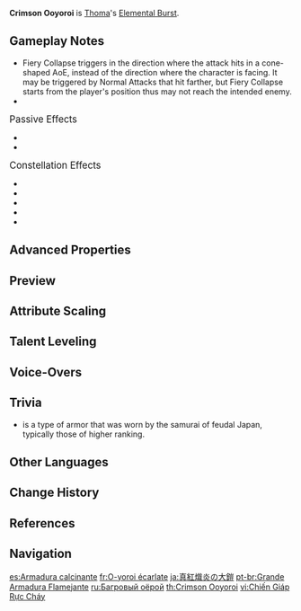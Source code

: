 {{Talent Infobox
|image         = Talent Crimson Ooyoroi.png
|character     = Thoma
|type          = Elemental Burst
|info          = Thoma spins his polearm, slicing at his foes with roaring flames that deal {{Color|AoE Pyro DMG}} and weave themselves into a Scorching Ooyoroi.<br><br>'''Scorching Ooyoroi'''<br>While Scorching Ooyoroi is in effect, the active character's Normal Attacks will trigger Fiery Collapse, dealing {{Color|AoE Pyro DMG}} and summoning a Blazing Barrier.<br>Fiery Collapse can be triggered once every 1s.<br><br>Except for the amount of DMG they can absorb, the Blazing Barriers created in this way are identical to those created by Thoma's Elemental Skill, Blazing Blessing:<ul><li>Absorbs {{Color|Pyro DMG}} 250% more effectively.</li><li>When a new Blazing Barrier is obtained, the remaining DMG Absorption of an existing Blazing Barrier will stack and its duration will be refreshed.</li></ul><br>The maximum DMG Absorption of the Blazing Barrier will not exceed a certain percentage of Thoma's Max HP.<br><br>If Thoma falls, the effects of Scorching Ooyoroi will be cleared.
|energyCost    = 80
|CD            = 20s
|duration      = 15s
|attr1         = Skill DMG
|value1        = 88–187%
|attr2         = Fiery Collapse DMG
|value2        = 58–123.3%
|attr3         = Shield DMG Absorption
|value3        = 1.1–2.43% Max HP+110–303
|attr4         = Shield Duration
|value4        = 8s
|attr5         = Scorching Ooyoroi Duration
|value5        = 15s
|utility1      = Shield
|utility2      = Effect Triggered by Normal Attack Use
|scale_att1    = ATK
}}
{{Description|"I will not forget my initial promise. Let this burning flame protect those I cherish, and may it never be extinguished."}}
'''Crimson Ooyoroi''' is [[Thoma]]'s [[Elemental Burst]].

==Gameplay Notes==
* Fiery Collapse triggers in the direction where the attack hits in a cone-shaped AoE, instead of the direction where the character is facing. It may be triggered by Normal Attacks that hit farther, but Fiery Collapse starts from the player's position thus may not reach the intended enemy.
* {{Talent Note|no snapshot|Crimson Ooyoroi|character=Thoma}}

;<big>Passive Effects</big>
* {{Talent Note|character=Thoma|talent=Crimson Ooyoroi|ascension|1|Imbricated Armor}}
* {{Talent Note|character=Thoma|talent=Crimson Ooyoroi|ascension|2|Flaming Assault}}

;<big>Constellation Effects</big>
* {{Talent Note|constellation|1|A Comrade's Duty}}
* {{Talent Note|constellation|2|A Subordinate's Skills}}
* {{Talent Note|constellation|4|Long-Term Planning}}
* {{Talent Note|constellation|5|Raging Wildfire}}
* {{Talent Note|constellation|6|Burning Heart}}

==Advanced Properties==
{{Advanced Properties
|title   = Skill DMG
|gu      = 2U
|icdtag  = none
|poise   = 200
|impulse = 3

|title2   = Fiery Collapse DMG
|gu2      = 1U
|icdtag2  = Elemental Burst
|icdtype2 = 2.5s/3 Hits
|poise2   = 35
|impulse2 = 2
}}

==Preview==
{{Preview
|file1=Crimson Ooyoroi Preview
|caption1=Elemental Burst

|file2=Crimson Ooyoroi Scorching Ooyoroi Preview
|caption2=Fiery Collapse
}}

==Attribute Scaling==
{{Talent Scaling
|talentType=Elemental Burst
|levels=14
|order=skilldmg,fierycollapsedmg,shielddmgabsorption,shieldduration,scorchingooyoroiduration,cd,energycost
|titles=Skill DMG (%),Fiery Collapse DMG (%),Shield DMG Absorption, Shield Duration, Scorching Ooyoroi Duration, Skill CD, Energy Cost
|skilldmg_1=88
|skilldmg_2=94.6
|skilldmg_3=101.2
|skilldmg_4=110
|skilldmg_5=116.6
|skilldmg_6=123.2
|skilldmg_7=132
|skilldmg_8=140.8
|skilldmg_9=149.6
|skilldmg_10=158.4
|skilldmg_11=167.2
|skilldmg_12=176
|skilldmg_13=187
|skilldmg_14=198
|fierycollapsedmg_1=58
|fierycollapsedmg_2=62.35
|fierycollapsedmg_3=66.7
|fierycollapsedmg_4=72.5
|fierycollapsedmg_5=76.85
|fierycollapsedmg_6=81.2
|fierycollapsedmg_7=87
|fierycollapsedmg_8=92.8
|fierycollapsedmg_9=98.6
|fierycollapsedmg_10=104.4
|fierycollapsedmg_11=110.2
|fierycollapsedmg_12=116
|fierycollapsedmg_13=123.25
|fierycollapsedmg_14=131
|shielddmgabsorption_1=1.14% Max HP+110
|shielddmgabsorption_2=1.23% Max HP+121
|shielddmgabsorption_3=1.32% Max HP+132.9
|shielddmgabsorption_4=1.43% Max HP+145.8
|shielddmgabsorption_5=1.52% Max HP+159.5
|shielddmgabsorption_6=1.6% Max HP+174.2
|shielddmgabsorption_7=1.72% Max HP+189.8
|shielddmgabsorption_8=1.83% Max HP+206.3
|shielddmgabsorption_9=1.94% Max HP+223.7
|shielddmgabsorption_10=2.06% Max HP+242
|shielddmgabsorption_11=2.17% Max HP+261.3
|shielddmgabsorption_12=2.29% Max HP+281.5
|shielddmgabsorption_13=2.43% Max HP+302.6
|shielddmgabsorption_14=2.6% Max HP+325
|shieldduration=8s
|scorchingooyoroiduration=15s
|cd=20s
|energycost=80
}}

==Talent Leveling==
{{Talent Upgrade|Thoma}}

==Voice-Overs==
{{Talent VO}}

==Trivia==
*{{Lang|{{w|Ō-yoroi|Ooyoroi}}|ja=大鎧|ja_tl=great armor}} is a type of armor that was worn by the samurai of feudal Japan, typically those of higher ranking.

==Other Languages==
{{Other Languages
|en      = Crimson Ooyoroi
|zhs     = 真红炽火之大铠
|zhs_rm  = Zhēnhóng Chìhuǒ zhī Dàkǎi
|zht     = 真紅熾火之大鎧
|zht_rm  = Zhēnhóng Chìhuǒ zhī Dàkǎi
|zh_tl   = Ooyoroi of the Pure Red Blazing Fire
|ja      = 真紅熾炎の大鎧
|ja_rm   = Shinku Shien no Ooyoroi<ref>YouTube: [https://youtu.be/uw-b54nYqi8 {{ja|【原神】Ver.2.2「霧の海と謎の秘境」予告番組inTGS2021}}]</ref>
|ja_tl   = Ooyoroi of Crimson Blaze
|ko      = {{tt|진홍|真紅}} {{tt|열화|烈火/熱火}}의 오오요로이
|ko_rm   = Jinhong Yeolhwa-ui Ooyoroi
|ko_tl   = Crimson Flame's Ooyoroi
|es      = Armadura calcinante
|es_tl   = Searing Armor
|fr      = O-yoroi écarlate
|fr_tl   = Scarlet Ooyoroi
|ru      = Багровый оёрой
|ru_tl   = Crimson Ooyoroi
|th      = Crimson Ooyoroi
|vi      = {{tt|Chiến Giáp|戰甲}} Rực Cháy
|vi_tl   = 
|de      = Rote Ooyoroi
|de_tl   = Red Ooyoroi
|id      = Crimson Ooyoroi
|pt      = Grande Armadura Flamejante
|pt_tl   = Great Flaming Armor
|tr      = Kızıl Ooyoroi
|tr_tl   = Crimson Ooyoroi
|it      = Ooyoroi cremisi
|it_tl   = Crimson Ooyoroi
}}

==Change History==
{{Change History|2.2}}

==References==
{{Reflist}}

==Navigation==
{{Talent Navbox|Thoma}}

[[es:Armadura calcinante]]
[[fr:O-yoroi écarlate]]
[[ja:真紅熾炎の大鎧]]
[[pt-br:Grande Armadura Flamejante]]
[[ru:Багровый оёрой]]
[[th:Crimson Ooyoroi]]
[[vi:Chiến Giáp Rực Cháy]]